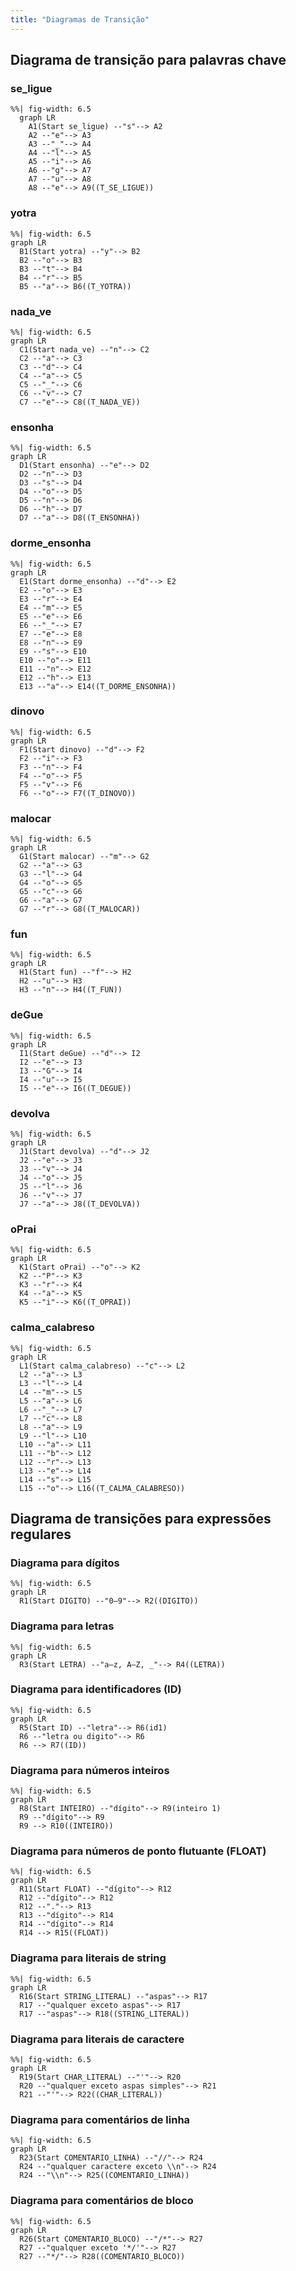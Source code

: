 ```yaml
---
title: "Diagramas de Transição"
---
```

## Diagrama de transição para palavras chave
### se_ligue
```mermaid
%%| fig-width: 6.5
  graph LR
    A1(Start se_ligue) --"s"--> A2
    A2 --"e"--> A3
    A3 --"_"--> A4
    A4 --"l"--> A5
    A5 --"i"--> A6
    A6 --"g"--> A7
    A7 --"u"--> A8
    A8 --"e"--> A9((T_SE_LIGUE))
```
### yotra
  ```mermaid
  %%| fig-width: 6.5
  graph LR
    B1(Start yotra) --"y"--> B2
    B2 --"o"--> B3
    B3 --"t"--> B4
    B4 --"r"--> B5
    B5 --"a"--> B6((T_YOTRA))
```
### nada_ve
  ```mermaid
  %%| fig-width: 6.5
  graph LR
    C1(Start nada_ve) --"n"--> C2
    C2 --"a"--> C3
    C3 --"d"--> C4
    C4 --"a"--> C5
    C5 --"_"--> C6
    C6 --"v"--> C7
    C7 --"e"--> C8((T_NADA_VE))
```
### ensonha
  ```mermaid
  %%| fig-width: 6.5
  graph LR
    D1(Start ensonha) --"e"--> D2
    D2 --"n"--> D3
    D3 --"s"--> D4
    D4 --"o"--> D5
    D5 --"n"--> D6
    D6 --"h"--> D7
    D7 --"a"--> D8((T_ENSONHA))
```
###  dorme_ensonha
  ```mermaid
  %%| fig-width: 6.5
  graph LR
    E1(Start dorme_ensonha) --"d"--> E2
    E2 --"o"--> E3
    E3 --"r"--> E4
    E4 --"m"--> E5
    E5 --"e"--> E6
    E6 --"_"--> E7
    E7 --"e"--> E8
    E8 --"n"--> E9
    E9 --"s"--> E10
    E10 --"o"--> E11
    E11 --"n"--> E12
    E12 --"h"--> E13
    E13 --"a"--> E14((T_DORME_ENSONHA))
```
### dinovo
  ```mermaid
  %%| fig-width: 6.5
  graph LR
    F1(Start dinovo) --"d"--> F2
    F2 --"i"--> F3
    F3 --"n"--> F4
    F4 --"o"--> F5
    F5 --"v"--> F6
    F6 --"o"--> F7((T_DINOVO))
```
### malocar
  ```mermaid
  %%| fig-width: 6.5
  graph LR
    G1(Start malocar) --"m"--> G2
    G2 --"a"--> G3
    G3 --"l"--> G4
    G4 --"o"--> G5
    G5 --"c"--> G6
    G6 --"a"--> G7
    G7 --"r"--> G8((T_MALOCAR))
```
### fun
  ```mermaid
  %%| fig-width: 6.5
  graph LR
    H1(Start fun) --"f"--> H2
    H2 --"u"--> H3
    H3 --"n"--> H4((T_FUN))
```
### deGue
  ```mermaid
  %%| fig-width: 6.5
  graph LR
    I1(Start deGue) --"d"--> I2
    I2 --"e"--> I3
    I3 --"G"--> I4
    I4 --"u"--> I5
    I5 --"e"--> I6((T_DEGUE))
```
### devolva
  ```mermaid
  %%| fig-width: 6.5
  graph LR
    J1(Start devolva) --"d"--> J2
    J2 --"e"--> J3
    J3 --"v"--> J4
    J4 --"o"--> J5
    J5 --"l"--> J6
    J6 --"v"--> J7
    J7 --"a"--> J8((T_DEVOLVA))
```
### oPrai
  ```mermaid
  %%| fig-width: 6.5
  graph LR
    K1(Start oPrai) --"o"--> K2
    K2 --"P"--> K3
    K3 --"r"--> K4
    K4 --"a"--> K5
    K5 --"i"--> K6((T_OPRAI))
```
### calma_calabreso
  ```mermaid
  %%| fig-width: 6.5
  graph LR
    L1(Start calma_calabreso) --"c"--> L2
    L2 --"a"--> L3
    L3 --"l"--> L4
    L4 --"m"--> L5
    L5 --"a"--> L6
    L6 --"_"--> L7
    L7 --"c"--> L8
    L8 --"a"--> L9
    L9 --"l"--> L10
    L10 --"a"--> L11
    L11 --"b"--> L12
    L12 --"r"--> L13
    L13 --"e"--> L14
    L14 --"s"--> L15
    L15 --"o"--> L16((T_CALMA_CALABRESO))
```

## Diagrama de transições para expressões regulares
### Diagrama para dígitos
  ```mermaid
  %%| fig-width: 6.5
  graph LR
    R1(Start DIGITO) --"0–9"--> R2((DIGITO))
  ```

### Diagrama para letras
  ```mermaid
  %%| fig-width: 6.5
  graph LR
    R3(Start LETRA) --"a–z, A–Z, _"--> R4((LETRA))
  ```

### Diagrama para identificadores (ID)
  ```mermaid
  %%| fig-width: 6.5
  graph LR
    R5(Start ID) --"letra"--> R6(id1)
    R6 --"letra ou digito"--> R6
    R6 --> R7((ID))
  ```

### Diagrama para números inteiros
  ```mermaid
  %%| fig-width: 6.5
  graph LR
    R8(Start INTEIRO) --"dígito"--> R9(inteiro 1)
    R9 --"dígito"--> R9
    R9 --> R10((INTEIRO))
  ```

### Diagrama para números de ponto flutuante (FLOAT)
  ```mermaid
  %%| fig-width: 6.5
  graph LR
    R11(Start FLOAT) --"dígito"--> R12
    R12 --"dígito"--> R12
    R12 --"."--> R13
    R13 --"dígito"--> R14
    R14 --"dígito"--> R14
    R14 --> R15((FLOAT))
  ```

### Diagrama para literais de string
  ```mermaid
  %%| fig-width: 6.5
  graph LR
    R16(Start STRING_LITERAL) --"aspas"--> R17
    R17 --"qualquer exceto aspas"--> R17
    R17 --"aspas"--> R18((STRING_LITERAL))
  ```

### Diagrama para literais de caractere
  ```mermaid
  %%| fig-width: 6.5
  graph LR
    R19(Start CHAR_LITERAL) --"'"--> R20
    R20 --"qualquer exceto aspas simples"--> R21
    R21 --"'"--> R22((CHAR_LITERAL))
  ```

### Diagrama para comentários de linha
  ```mermaid
  %%| fig-width: 6.5
  graph LR
    R23(Start COMENTARIO_LINHA) --"//"--> R24
    R24 --"qualquer caractere exceto \\n"--> R24
    R24 --"\\n"--> R25((COMENTARIO_LINHA))
  ```

### Diagrama para comentários de bloco
  ```mermaid
  %%| fig-width: 6.5
  graph LR
    R26(Start COMENTARIO_BLOCO) --"/*"--> R27
    R27 --"qualquer exceto '*/'"--> R27
    R27 --"*/"--> R28((COMENTARIO_BLOCO))
  ```
